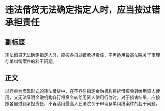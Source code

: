 # 违法借贷无法确定指定人时，应当按过错承担责任
## 副标题
违法借贷无法确定指定人时，应按各自过错承担责任，不再适用最高法院关于审理存单纠纷案件的若干问题。
## 正文
以存单为表现形式的违法借贷中，在不存在指定金融机构将拆借资金转给用资人使用，又无法证明金融机构自行将资金转给用资人使用行为时，对于损害结果，应按照各自过错承担责任，不再适用最高人民法院关于审理存单纠纷案件的若干问题。